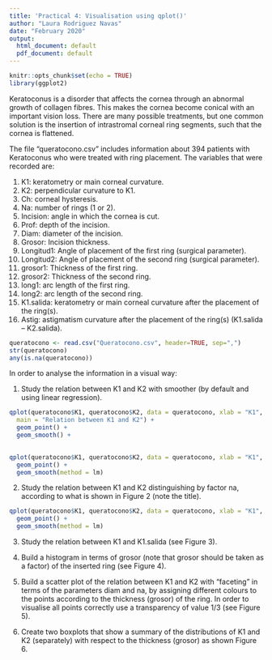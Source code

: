 ```yaml
---
title: 'Practical 4: Visualisation using qplot()'
author: "Laura Rodriguez Navas"
date: "February 2020"
output:
  html_document: default
  pdf_document: default
---
```


```r
knitr::opts_chunk$set(echo = TRUE)
library(ggplot2)
```

Keratoconus is a disorder that affects the cornea through an abnormal growth of collagen fibres. This makes the cornea become conical with an important vision loss. There are many possible treatments, but one common solution is the insertion of intrastromal corneal ring segments, such that the cornea is flattened.

The file “queratocono.csv” includes information about 394 patients with Keratoconus who were treated with ring placement. The variables that were recorded are:

1. K1: keratometry or main corneal curvature.
2. K2: perpendicular curvature to K1.
3. Ch: corneal hysteresis.
4. Na: number of rings (1 or 2).
5. Incision: angle in which the cornea is cut.
6. Prof: depth of the incision.
7. Diam: diameter of the incision.
8. Grosor: Incision thickness.
9. Longitud1: Angle of placement of the first ring (surgical parameter).
10. Longitud2: Angle of placement of the second ring (surgical parameter).
11. grosor1: Thickness of the first ring.
12. grosor2: Thickness of the second ring.
13. long1: arc length of the first ring.
14. long2: arc length of the second ring.
15. K1.salida: keratometry or main corneal curvature after the placement of the ring(s).
16. Astig: astigmatism curvature after the placement of the ring(s) (K1.salida – K2.salida).

```r
queratocono <- read.csv("Queratocono.csv", header=TRUE, sep=",")
str(queratocono)
any(is.na(queratocono))
```

In order to analyse the information in a visual way:

1. Study the relation between K1 and K2 with smoother (by default and using linear regression).

```r
qplot(queratocono$K1, queratocono$K2, data = queratocono, xlab = "K1", ylab = "K2", 
  main = "Relation between K1 and K2") +
  geom_point() + 
  geom_smooth() +
  

qplot(queratocono$K1, queratocono$K2, data = queratocono, xlab = "K1", ylab = "K2") +
  geom_point() +
  geom_smooth(method = lm)
```

2. Study the relation between K1 and K2 distinguishing by factor na, according to what is shown in Figure 2 (note the title).

```r
qplot(queratocono$K1, queratocono$K2, data = queratocono, xlab = "K1", ylab = "K2",      color=factor(na)) +
  geom_point() +
  geom_smooth(method = lm)
```


3. Study the relation between K1 and K1.salida (see Figure 3).

4. Build a histogram in terms of grosor (note that grosor should be taken as a factor) of the inserted ring (see Figure 4).

5. Build a scatter plot of the relation between K1 and K2 with “faceting” in terms of the parameters diam and na, by assigning different colours to the points according to the thickness (grosor) of the ring. In order to visualise all points correctly use a transparency of value 1/3 (see Figure 5).

6. Create two boxplots that show a summary of the distributions of K1 and K2 (separately) with respect to the thickness (grosor) as shown Figure 6.